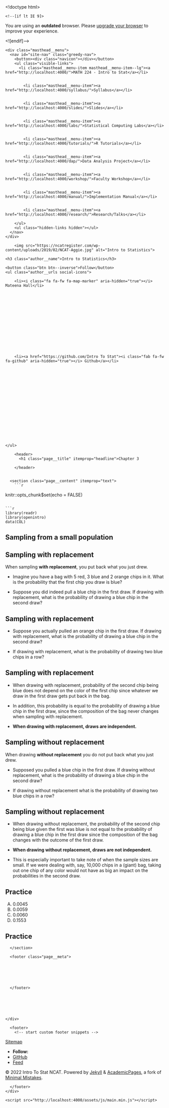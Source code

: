 

<!doctype html>
<html lang="en" class="no-js">
  <head>
    

<meta charset="utf-8">



<!-- begin SEO -->









<title>Chapter 3   MATH 224 - Intro to Stat</title>







<meta property="og:locale" content="en-US">
<meta property="og:site_name" content="MATH 224 - Intro to Stat">
<meta property="og:title" content="Chapter 3">


  <link rel="canonical" href="http://localhost:4000/files/Slides/Chapter%203/Section%203.3%20Sampling%20from%20a%20Small%20Population/Section3.3-SamplingFromASmallPopulation.rmd">
  <meta property="og:url" content="http://localhost:4000/files/Slides/Chapter%203/Section%203.3%20Sampling%20from%20a%20Small%20Population/Section3.3-SamplingFromASmallPopulation.rmd">







  

  












  <script type="application/ld+json">
    {
      "@context" : "http://schema.org",
      "@type" : "Person",
      "name" : "Intro To Stat NCAT",
      "url" : "http://localhost:4000",
      "sameAs" : null
    }
  </script>






<!-- end SEO -->


<link href="http://localhost:4000/feed.xml" type="application/atom+xml" rel="alternate" title="MATH 224 - Intro to Stat Feed">

<!-- http://t.co/dKP3o1e -->
<meta name="HandheldFriendly" content="True">
<meta name="MobileOptimized" content="320">
<meta name="viewport" content="width=device-width, initial-scale=1.0">

<script>
  document.documentElement.className = document.documentElement.className.replace(/\bno-js\b/g, '') + ' js ';
</script>

<!-- For all browsers -->
<link rel="stylesheet" href="http://localhost:4000/assets/css/main.css">

<meta http-equiv="cleartype" content="on">
    

<!-- start custom head snippets -->

<link rel="apple-touch-icon" sizes="57x57" href="http://localhost:4000/images/apple-touch-icon-57x57.png?v=M44lzPylqQ">
<link rel="apple-touch-icon" sizes="60x60" href="http://localhost:4000/images/apple-touch-icon-60x60.png?v=M44lzPylqQ">
<link rel="apple-touch-icon" sizes="72x72" href="http://localhost:4000/images/apple-touch-icon-72x72.png?v=M44lzPylqQ">
<link rel="apple-touch-icon" sizes="76x76" href="http://localhost:4000/images/apple-touch-icon-76x76.png?v=M44lzPylqQ">
<link rel="apple-touch-icon" sizes="114x114" href="http://localhost:4000/images/apple-touch-icon-114x114.png?v=M44lzPylqQ">
<link rel="apple-touch-icon" sizes="120x120" href="http://localhost:4000/images/apple-touch-icon-120x120.png?v=M44lzPylqQ">
<link rel="apple-touch-icon" sizes="144x144" href="http://localhost:4000/images/apple-touch-icon-144x144.png?v=M44lzPylqQ">
<link rel="apple-touch-icon" sizes="152x152" href="http://localhost:4000/images/apple-touch-icon-152x152.png?v=M44lzPylqQ">
<link rel="apple-touch-icon" sizes="180x180" href="http://localhost:4000/images/apple-touch-icon-180x180.png?v=M44lzPylqQ">
<link rel="icon" type="image/png" href="http://localhost:4000/images/favicon-32x32.png?v=M44lzPylqQ" sizes="32x32">
<link rel="icon" type="image/png" href="http://localhost:4000/images/android-chrome-192x192.png?v=M44lzPylqQ" sizes="192x192">
<link rel="icon" type="image/png" href="http://localhost:4000/images/favicon-96x96.png?v=M44lzPylqQ" sizes="96x96">
<link rel="icon" type="image/png" href="http://localhost:4000/images/favicon-16x16.png?v=M44lzPylqQ" sizes="16x16">
<link rel="manifest" href="http://localhost:4000/images/manifest.json?v=M44lzPylqQ">
<link rel="mask-icon" href="http://localhost:4000/images/safari-pinned-tab.svg?v=M44lzPylqQ" color="#000000">
<link rel="shortcut icon" href="/images/favicon.ico?v=M44lzPylqQ">
<meta name="msapplication-TileColor" content="#000000">
<meta name="msapplication-TileImage" content="http://localhost:4000/images/mstile-144x144.png?v=M44lzPylqQ">
<meta name="msapplication-config" content="http://localhost:4000/images/browserconfig.xml?v=M44lzPylqQ">
<meta name="theme-color" content="#ffffff">
<link rel="stylesheet" href="http://localhost:4000/assets/css/academicons.css"/>

<script type="text/x-mathjax-config"> MathJax.Hub.Config({ TeX: { equationNumbers: { autoNumber: "all" } } }); </script>
<script type="text/x-mathjax-config">
  MathJax.Hub.Config({
    tex2jax: {
      inlineMath: [ ['$','$'], ["\\(","\\)"] ],
      processEscapes: true
    }
  });
</script>
<script src='https://cdnjs.cloudflare.com/ajax/libs/mathjax/2.7.4/latest.js?config=TeX-MML-AM_CHTML' async></script>

<!-- end custom head snippets -->

  </head>

  <body>

    <!--[if lt IE 9]>
<div class="notice--danger align-center" style="margin: 0;">You are using an <strong>outdated</strong> browser. Please <a href="http://browsehappy.com/">upgrade your browser</a> to improve your experience.</div>
<![endif]-->
    

<div class="masthead">
  <div class="masthead__inner-wrap">
    <div class="masthead__menu">
      <nav id="site-nav" class="greedy-nav">
        <button><div class="navicon"></div></button>
        <ul class="visible-links">
          <li class="masthead__menu-item masthead__menu-item--lg"><a href="http://localhost:4000/">MATH 224 - Intro to Stat</a></li>
          
            
            <li class="masthead__menu-item"><a href="http://localhost:4000/syllabus/">Syllabus</a></li>
          
            
            <li class="masthead__menu-item"><a href="http://localhost:4000/slides/">Slides</a></li>
          
            
            <li class="masthead__menu-item"><a href="http://localhost:4000/labs/">Statistical Computing Labs</a></li>
          
            
            <li class="masthead__menu-item"><a href="http://localhost:4000/tutorials/">R Tutorials</a></li>
          
            
            <li class="masthead__menu-item"><a href="http://localhost:4000/dap/">Data Analysis Project</a></li>
          
            
            <li class="masthead__menu-item"><a href="http://localhost:4000/workshop/">Faculty Workshop</a></li>
          
            
            <li class="masthead__menu-item"><a href="http://localhost:4000/manual/">Implementation Manual</a></li>
          
            
            <li class="masthead__menu-item"><a href="http://localhost:4000/research/">Research/Talks</a></li>
          
        </ul>
        <ul class="hidden-links hidden"></ul>
      </nav>
    </div>
  </div>
</div>

    





<div id="main" role="main">
  


  <div class="sidebar sticky">
  



<div itemscope itemtype="http://schema.org/Person">

  <div class="author__avatar">
    
    	<img src="https://ncatregister.com/wp-content/uploads/2019/02/NCAT-Aggie.jpg" alt="Intro to Statistics">
    
  </div>

  <div class="author__content">
    <h3 class="author__name">Intro to Statistics</h3>
    
  </div>

  <div class="author__urls-wrapper">
    <button class="btn btn--inverse">Follow</button>
    <ul class="author__urls social-icons">
      
        <li><i class="fa fa-fw fa-map-marker" aria-hidden="true"></i> Mateena Hall</li>
      
      
      
      
      
       
      
      
      
      
      
      
      
      
      
        <li><a href="https://github.com/Intro To Stat"><i class="fab fa-fw fa-github" aria-hidden="true"></i> Github</a></li>
      
      
      
      
      
      
      
      
      
      
      
      
      
      
      
      
      
      
    </ul>
  </div>
</div>

  
  </div>


  <article class="page" itemscope itemtype="http://schema.org/CreativeWork">
    <meta itemprop="headline" content="Chapter 3">
    
    
    

    <div class="page__inner-wrap">
      
        <header>
          <h1 class="page__title" itemprop="headline">Chapter 3
</h1>
          
        
        
        
        
             
        
    
        </header>
      

      <section class="page__content" itemprop="text">
        ```r
knitr::opts_chunk$set(echo = FALSE)
```

```r
library(readr)
library(openintro)
data(COL)
```


# Sampling from a small population

## Sampling with replacement

When sampling **with replacement**, you put back what you just drew.

\pause

  - Imagine you have a bag with 5 red, 3 blue and 2 orange chips in it. What is the probability that the first chip you draw is blue?
  
\centering{5 \tikz\draw[red,fill=red] (0,0) circle (.5ex);, 3 \tikz\draw[blue,fill=blue] (0,0) circle (.5ex);, 2 \tikz\draw[orange,fill=orange] (0,0) circle (.5ex); }

\pause

\centering{$Prob(1^{st} \text{ }chip \text{ }B) = \frac{3}{5+3+2} = \frac{3}{10}=0.3$}

\pause

  - Suppose you did indeed pull a blue chip in the first draw. If drawing with replacement, what is the probability of drawing a blue chip in the second draw?
  
\pause
  
\centering{$1^{st}$ draw: 5 \tikz\draw[red,fill=red] (0,0) circle (.5ex);, 3 \tikz\draw[blue,fill=blue] (0,0) circle (.5ex);, 2 \tikz\draw[orange,fill=orange] (0,0) circle (.5ex); }

\centering{$2^{nd}$ draw: 5 \tikz\draw[red,fill=red] (0,0) circle (.5ex);, 3 \tikz\draw[blue,fill=blue] (0,0) circle (.5ex);, 2 \tikz\draw[orange,fill=orange] (0,0) circle (.5ex); }

\pause

\centering{$Prob(2^{nd} \text{ }chip \text{ }B | 1^{st} \text{ }chip \text{ }B) = \frac{3}{10}=0.3$}

## Sampling with replacement

- Suppose you actually pulled an orange chip in the first draw. If drawing with replacement, what is the probability of drawing a blue chip in the second draw?

\centering{$1^{st}$ draw: 5 \tikz\draw[red,fill=red] (0,0) circle (.5ex);, 3 \tikz\draw[blue,fill=blue] (0,0) circle (.5ex);, 2 \tikz\draw[orange,fill=orange] (0,0) circle (.5ex); }

\centering{$2^{nd}$ draw: 5 \tikz\draw[red,fill=red] (0,0) circle (.5ex);, 3 \tikz\draw[blue,fill=blue] (0,0) circle (.5ex);, 2 \tikz\draw[orange,fill=orange] (0,0) circle (.5ex); }

\pause

\centering{$Prob(2^{nd} \text{ }chip \text{ }B | 1^{st} \text{ }chip \text{ }O) = \frac{3}{10}=0.3$}

\pause

- If drawing with replacement, what is the probability of drawing two blue chips in a row?

\pause

\centering{$1^{st}$ draw: 5 \tikz\draw[red,fill=red] (0,0) circle (.5ex);, 3 \tikz\draw[blue,fill=blue] (0,0) circle (.5ex);, 2 \tikz\draw[orange,fill=orange] (0,0) circle (.5ex); }

\centering{$2^{nd}$ draw: 5 \tikz\draw[red,fill=red] (0,0) circle (.5ex);, 3 \tikz\draw[blue,fill=blue] (0,0) circle (.5ex);, 2 \tikz\draw[orange,fill=orange] (0,0) circle (.5ex); }

\pause

\centering{$Prob(1^{st} \text{ }chip \text{ }B) \cdot Prob(2^{nd} \text{ }chip \text{ }B | 1^{st} \text{ }chip \text{ }B) = 0.3 \times 0.3 = 0.3^2 = 0.09$}

## Sampling with replacement

- When drawing with replacement, probability of the second chip being blue does not depend on the color of the first chip since whatever we draw in the first draw gets put back in the bag.

\centering{$Prob(B|B) = Prob(B|O)$}

- In addition, this probability is equal to the probability of drawing a blue chip in the first draw, since the composition of the bag never changes when sampling with replacement.

\centering{$Prob(B|B) = Prob(B)$}

- **When drawing with replacement, draws are independent.**

## Sampling without replacement

When drawing **without replacement** you do not put back what you just drew.

\pause

  - Supposed you pulled a blue chip in the first draw. If drawing without replacement, what is the probability of drawing a blue chip in the second draw?
  
\centering{$1^{st}$ draw: 5 \tikz\draw[red,fill=red] (0,0) circle (.5ex);, 3 \tikz\draw[blue,fill=blue] (0,0) circle (.5ex);, 2 \tikz\draw[orange,fill=orange] (0,0) circle (.5ex); }

\pause

\centering{$2^{nd}$ draw: 5 \tikz\draw[red,fill=red] (0,0) circle (.5ex);, 2 \tikz\draw[blue,fill=blue] (0,0) circle (.5ex);, 2 \tikz\draw[orange,fill=orange] (0,0) circle (.5ex); }

\pause

\centering{$Prob(2^{nd} \text{ }chip \text{ }B \text{ }|\text{ }1^{st} \text{ }chip \text{ }B = \frac{2}{9} = 0.22$}

\pause

  - If drawing without replacement what is the probability of drawing two blue chips in a row?
  
\pause
  
\centering{$Prob(1^{st}\text{ }chipB) \cdot Prob(2^{nd} \text{ }chip \text{ }B \text{ }|\text{ }1^{st} \text{ }chip \text{ }B) = 0.3 \times 0.22 = 0.066$}

## Sampling without replacement

- When drawing without replacement, the probability of the second chip being blue given the first was blue is not equal to the probability of drawing a blue chip in the first draw since the composition of the bag changes with the outcome of the first draw.

\centering{$Prob(B|B) \neq Prob(B)$}

\pause

- **When drawing without replacement, draws are not independent.**

\pause

- This is especially important to take note of when the sample sizes are small. If we were dealing with, say, 10,000 chips in a (giant) bag, taking out one chip of any color would not have as big an impact on the probabilities in the second draw.

## Practice

\alert{In most card games, cards are drawn without replacement. What is the probability of drawing an ace and then a 3? Choose the closet answer.}

A) 0.0045
B) 0.0059
C) 0.0060
D) 0.1553

## Practice

\alert{In most card games, cards are drawn without replacement. What is the probability of drawing an ace and then a 3? Choose the closet answer.}

\begin{multicols}{2}

A) 0.0045 \\
B) 0.0059 \\
C) \alert{0.0060} \\
D) 0.1553

\columnbreak

$P(ace \text{ }then \text{ }3)$ \\
$= \frac{4}{52} \times \frac{4}{51}$ \\
$\approx 0.0060$

\end{multicols}

        
      </section>

      <footer class="page__meta">
        
        




      </footer>

      

      


    </div>

    
  </article>

  
  
</div>


    <div class="page__footer">
      <footer>
        <!-- start custom footer snippets -->
<a href="/sitemap/">Sitemap</a>
<!-- end custom footer snippets -->

        

<div class="page__footer-follow">
  <ul class="social-icons">
    
      <li><strong>Follow:</strong></li>
    
    
    
    
      <li><a href="http://github.com/Intro To Stat"><i class="fab fa-github" aria-hidden="true"></i> GitHub</a></li>
    
    
    <li><a href="http://localhost:4000/feed.xml"><i class="fa fa-fw fa-rss-square" aria-hidden="true"></i> Feed</a></li>
  </ul>
</div>

<div class="page__footer-copyright">&copy; 2022 Intro To Stat NCAT. Powered by <a href="http://jekyllrb.com" rel="nofollow">Jekyll</a> &amp; <a href="https://github.com/academicpages/academicpages.github.io">AcademicPages</a>, a fork of <a href="https://mademistakes.com/work/minimal-mistakes-jekyll-theme/" rel="nofollow">Minimal Mistakes</a>.</div>

      </footer>
    </div>

    <script src="http://localhost:4000/assets/js/main.min.js"></script>




  <script>
  (function(i,s,o,g,r,a,m){i['GoogleAnalyticsObject']=r;i[r]=i[r]||function(){
  (i[r].q=i[r].q||[]).push(arguments)},i[r].l=1*new Date();a=s.createElement(o),
  m=s.getElementsByTagName(o)[0];a.async=1;a.src=g;m.parentNode.insertBefore(a,m)
  })(window,document,'script','//www.google-analytics.com/analytics.js','ga');

  ga('create', '', 'auto');
  ga('send', 'pageview');
</script>






  </body>
</html>


